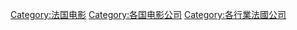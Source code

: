 [[Category:法国电影|Category:法国电影]]
[[Category:各国电影公司‎|Category:各国电影公司‎]]
[[Category:各行業法國公司|Category:各行業法國公司]]